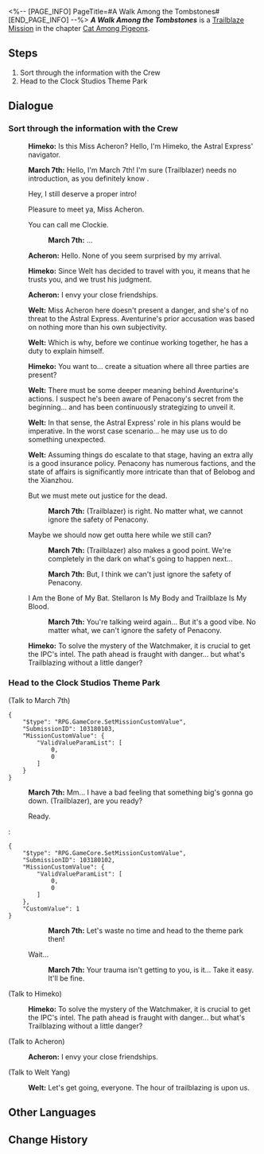 <%-- [PAGE_INFO]
PageTitle=#A Walk Among the Tombstones#
[END_PAGE_INFO] --%>
{{Stub|Dialogue.}}
{{Mission Infobox
|id            = 1031801
|title         = 
|image         = Mission A Walk Among the Tombstones.png{{subst:void|<!--$UPLOAD:<<SpriteOutput/Chronicle/1031801.png>-<Mission A Walk Among the Tombstones.png>-<Fate's Atlas Images>>-->}}
|type          = Trailblaze
|event_name    = 
|chapter       = Cat Among Pigeons
|requirements  = [[Trailblaze Mission]] ''[[All the Sad Tales]]'' completed
|summary       = The Crew was reunited once more and secured Acheron's promise of aid. After analyzing various information, you all determined that The Family was concealing a blood-curdling truth. Aventurine, who was long aware of it, crafted an intricate plan and made the decision to manipulate you all to be his executioner while he played puppeteer. Ultimately, your hand was forced, and you confronted Aventurine, an ironic element in his grand scheme:<br />Aventurine orchestrated his own martyr's death, shattering the illusion of promise made by The Family that the safety of the guests was guaranteed. It also uncovered two startling truths &mdash; The Family had intentionally concealed the harrowing dangers of dreams, and Acheron's true identity, as an Emanator of the Nihility.
|characters    = Acheron; Himeko; March 7th; Trailblazer; Welt
|startLocation = [[Penacony]] - [[Golden Hour]]
|world         = Penacony
|area          = Golden Hour
|prev          = All the Sad Tales
|next          = The Great Train Robbery
|rewards       = Trailblaze EXP*900; Stellar Jade*110; Traveler's Guide*16; Flames Afar*1 { text = Flames Afar }; Kakavasha (Profile Picture)*1 { text = Kakavasha }; "Citizen Hanunue"*1 { text = "Citizen Hanunue" }; Credit*200,000
}}
'''''A Walk Among the Tombstones''''' is a [[Trailblaze Mission]] in the chapter [[Cat Among Pigeons]].

==Steps==
# Sort through the information with the Crew
# Head to the Clock Studios Theme Park

<!--
==Gameplay Notes==

--><!--
==Trial Character==

-->
==Dialogue==
{{Stub Dialogue}}

===Sort through the information with the Crew{{subst:void|<!--103180102-->}}===
{{Mission Description|type=trailblaze|location=Golden Hour|The Crew stands united once more. Surprisingly, there's also a Galaxy Ranger among your ranks who has been cleared of suspicion &mdash; Acheron.<br />Based on a comprehensive assessment of information from various sources, you confirm that The Family is indeed hiding a terrifying truth. Aventurine seems to have already detected traces of this and spared no effort in making preparations towards it, even secretly selecting you to be the agent to drive his plans forward.<br />The distant broadcast confirms your thoughts. You must push forward &mdash; for the truth, justice for the deceased, and Penacony's future.}}
{{Dialogue Start}}
:{{A|VO chapter3 14 himeko 101.ogg}} '''Himeko:''' Is this Miss Acheron? Hello, I'm Himeko, the Astral Express' navigator.
:{{A|VO chapter3 14 mar7th 101 m.ogg}} {{A|VO chapter3 14 mar7th 101 f.ogg}} '''March 7th:''' Hello, I'm March 7th! I'm sure (Trailblazer) needs no introduction, as you definitely know {{MC|f=her|m=him}}.
:{{DIcon|Arrow}} Hey, I still deserve a proper intro!
:{{DIcon|Arrow}} Pleasure to meet ya, Miss Acheron.
:{{DIcon|Arrow}} You can call me Clockie.
::{{A|VO chapter3 14 mar7th 102.ogg}} '''March 7th:''' ...
:{{A|VO chapter3 14 acheron 101.ogg}} '''Acheron:''' Hello. None of you seem surprised by my arrival.
:{{A|VO chapter3 14 himeko 102.ogg}} '''Himeko:''' Since Welt has decided to travel with you, it means that he trusts you, and we trust his judgment.
:{{A|VO chapter3 14 acheron 102.ogg}} '''Acheron:''' I envy your close friendships.
:{{A|VO chapter3 14 welt 101.ogg}} '''Welt:''' Miss Acheron here doesn't present a danger, and she's of no threat to the Astral Express. Aventurine's prior accusation was based on nothing more than his own subjectivity.
:{{A|VO chapter3 14 welt 102.ogg}} '''Welt:''' Which is why, before we continue working together, he has a duty to explain himself.
:{{A|VO chapter3 14 himeko 103.ogg}} '''Himeko:''' You want to... create a situation where all three parties are present?
:{{A|VO chapter3 14 welt 103.ogg}} '''Welt:''' There must be some deeper meaning behind Aventurine's actions. I suspect he's been aware of Penacony's secret from the beginning... and has been continuously strategizing to unveil it.
:{{A|VO chapter3 14 welt 104.ogg}} '''Welt:''' In that sense, the Astral Express' role in his plans would be imperative. In the worst case scenario... he may use us to do something unexpected.
:{{A|VO chapter3 14 welt 105.ogg}} '''Welt:''' Assuming things do escalate to that stage, having an extra ally is a good insurance policy. Penacony has numerous factions, and the state of affairs is significantly more intricate than that of Belobog and the Xianzhou.
:{{DIcon|Arrow}} But we must mete out justice for the dead.
::{{A|VO chapter3 14 mar7th 103 m.ogg}} {{A|VO chapter3 14 mar7th 103 f.ogg}} '''March 7th:''' (Trailblazer) is right. No matter what, we cannot ignore the safety of Penacony.
:{{DIcon|Arrow}} Maybe we should now get outta here while we still can?
::{{A|VO chapter3 14 mar7th 104 m.ogg}} {{A|VO chapter3 14 mar7th 104 f.ogg}} '''March 7th:''' (Trailblazer) also makes a good point. We're completely in the dark on what's going to happen next...
::{{A|VO chapter3 14 mar7th 105.ogg}} '''March 7th:''' But, I think we can't just ignore the safety of Penacony.
:{{DIcon|Arrow}} I Am the Bone of My Bat. Stellaron Is My Body and Trailblaze Is My Blood.
::{{A|VO chapter3 14 mar7th 106.ogg}} '''March 7th:''' You're talking weird again... But it's a good vibe. No matter what, we can't ignore the safety of Penacony.
:{{A|VO chapter3 14 himeko 104.ogg}} '''Himeko:''' To solve the mystery of the Watchmaker, it is crucial to get the IPC's intel. The path ahead is fraught with danger... but what's Trailblazing without a little danger?
:{{tx}}
{{Dialogue End}}

===Head to the Clock Studios Theme Park{{subst:void|<!--103180103-->}}===
{{Dialogue Start}}

;(Talk to March 7th)
<pre>{
	"$type": "RPG.GameCore.SetMissionCustomValue",
	"SubmissionID": 103180103,
	"MissionCustomValue": {
		"ValidValueParamList": [
			0,
			0
		]
	}
}</pre>
:{{A|VO chapter3 14 mar7th 108 m.ogg}} {{A|VO chapter3 14 mar7th 108 f.ogg}} '''March 7th:''' Mm... I have a bad feeling that something big's gonna go down. (Trailblazer), are you ready?
:{{DIcon|Arrow}} Ready.
:<pre>{
	"$type": "RPG.GameCore.SetMissionCustomValue",
	"SubmissionID": 103180102,
	"MissionCustomValue": {
		"ValidValueParamList": [
			0,
			0
		]
	},
	"CustomValue": 1
}</pre>
::{{A|VO chapter3 14 mar7th 109.ogg}} '''March 7th:''' Let's waste no time and head to the theme park then!
:{{DIcon|Exit}} Wait...
::{{A|VO chapter3 14 mar7th 110.ogg}} '''March 7th:''' Your trauma isn't getting to you, is it... Take it easy. It'll be fine.

;(Talk to Himeko)
:{{A|VO chapter3 14 himeko 104.ogg}} '''Himeko:''' To solve the mystery of the Watchmaker, it is crucial to get the IPC's intel. The path ahead is fraught with danger... but what's Trailblazing without a little danger?

;(Talk to Acheron)
:{{A|VO chapter3 14 acheron 102.ogg}} '''Acheron:''' I envy your close friendships.

;(Talk to Welt Yang)
:{{A|VO chapter3 14 welt 107.ogg}} '''Welt:''' Let's get going, everyone. The hour of trailblazing is upon us.
{{Dialogue End}}

==Other Languages==
{{Other Languages
|en   = A Walk Among the Tombstones
|zhs  = 行过死荫之地
|zht  = 行過死蔭之地
|ja   = 墓場を往く死の影
|ko   = 무덤으로 향하다
|es   = Un paseo por el reino de la muerte
|fr   = Promenade parmi les morts
|ru   = Прогулка среди могил
|th   = ฝ่าดินแดนแห่งความตาย
|vi   = Đi Qua Vùng Đất Chết
|de   = Grabspaziergang
|id   = Melintasi Tanah Kematian
|pt   = Um Passeio Entre as Lápides
}}

==Change History==
{{Change History|2.1}}
